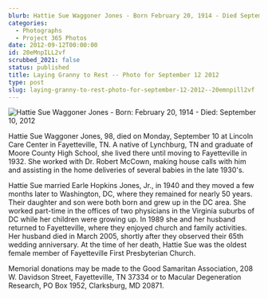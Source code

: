 ```yaml
---
blurb: Hattie Sue Waggoner Jones - Born February 20, 1914 - Died September 10, 2012
categories:
  - Photographs
  - Project 365 Photos
date: 2012-09-12T00:00:00
id: 20eMnpILL2vf
scrubbed_2021: false
status: published
title: Laying Granny to Rest -- Photo for September 12 2012
type: post
slug: laying-granny-to-rest-photo-for-september-12-2012--20emnpill2vf
---
```


![Hattie Sue Waggoner Jones - Born: February 20, 1914 - Died: September 10, 2012](/aws-20120912--1057-02.jpg)

Hattie Sue Waggoner Jones, 98, died on Monday, September 10 at Lincoln Care Center in Fayetteville, TN. A native of Lynchburg, TN and graduate of Moore County High School, she lived there until moving to Fayetteville in 1932. She worked with Dr. Robert McCown, making house calls with him and assisting in the home deliveries of several babies in the late 1930's. 

Hattie Sue married Earle Hopkins Jones, Jr., in 1940 and they moved a few months later to Washington, DC, where they remained for nearly 50 years. Their daughter and son were both born and grew up in the DC area. She worked part-time in the offices of two physicians in the Virginia suburbs of DC while her children were growing up. In 1989 she and her husband returned to Fayetteville, where they enjoyed church and family activities. Her husband died in March 2005, shortly after they observed their 65th wedding anniversary. At the time of her death, Hattie Sue was the oldest female member of Fayetteville First Presbyterian Church. 

Memorial donations may be made to the Good Samaritan Association, 208 W. Davidson Street, Fayetteville, TN 37334 or to Macular Degeneration Research, PO Box 1952, Clarksburg, MD 20871.